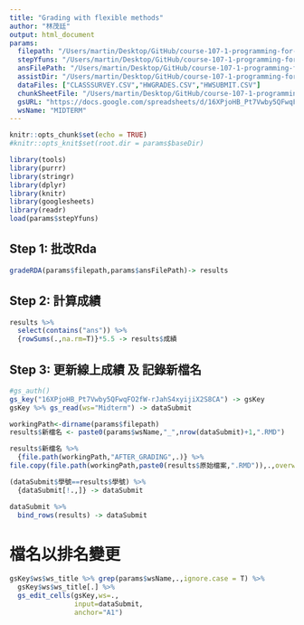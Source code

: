 ```yaml
---
title: "Grading with flexible methods"
author: "林茂廷"
output: html_document
params:
  filepath: "/Users/martin/Desktop/GitHub/course-107-1-programming-for-data-science/Midterm/ans/MIDTERM-410773096.RDA"
  stepYfuns: "/Users/martin/Desktop/GitHub/course-107-1-programming-for-data-science/StepY_funs.Rda"
  ansFilePath: "/Users/martin/Desktop/GitHub/course-107-1-programming-for-data-science/Midterm/ans/MIDTERM-ANS.RDA"
  assistDir: "/Users/martin/Desktop/GitHub/course-107-1-programming-for-data-science/Midterm/ans/assist"
  dataFiles: ["CLASSSURVEY.CSV","HWGRADES.CSV","HWSUBMIT.CSV"]
  chunkSheetFile: "/Users/martin/Desktop/GitHub/course-107-1-programming-for-data-science/Midterm/ans/INFO/CHUNKSHEET.RDA"
  gsURL: "https://docs.google.com/spreadsheets/d/16XPjoHB_Pt7Vwby5QFwqFO2fW-rJahS4xyijiX2S8CA/edit#gid=1536232356"
  wsName: "MIDTERM"
---
```


```r
knitr::opts_chunk$set(echo = TRUE)
#knitr::opts_knit$set(root.dir = params$baseDir)
```


```r
library(tools)
library(purrr)
library(stringr)
library(dplyr)
library(knitr)
library(googlesheets)
library(readr)
load(params$stepYfuns)
```


## Step 1: 批改Rda

```r
gradeRDA(params$filepath,params$ansFilePath)-> results
```

## Step 2: 計算成績

```r
results %>% 
  select(contains("ans")) %>%
  {rowSums(.,na.rm=T)}*5.5 -> results$成績
```

## Step 3: 更新線上成績 及 記錄新檔名
```r
#gs_auth()
gs_key("16XPjoHB_Pt7Vwby5QFwqFO2fW-rJahS4xyijiX2S8CA") -> gsKey
gsKey %>% gs_read(ws="Midterm") -> dataSubmit

workingPath<-dirname(params$filepath)
results$新檔名 <- paste0(params$wsName,"_",nrow(dataSubmit)+1,".RMD") 

results$新檔名 %>%
  {file.path(workingPath,"AFTER_GRADING",.)} %>%
file.copy(file.path(workingPath,paste0(results$原始檔案,".RMD")),.,overwrite = T)

(dataSubmit$學號==results$學號) %>%
  {dataSubmit[!.,]} -> dataSubmit

dataSubmit %>%
  bind_rows(results) -> dataSubmit
```

# 檔名以排名變更

```r
gsKey$ws$ws_title %>% grep(params$wsName,.,ignore.case = T) %>%
  gsKey$ws$ws_title[.] %>%
  gs_edit_cells(gsKey,ws=.,
                input=dataSubmit,
                anchor="A1")

```

